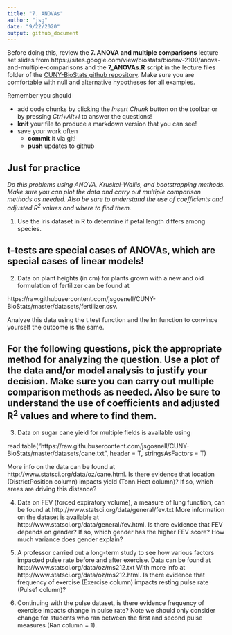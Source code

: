 ```yaml
---
title: "7. ANOVAs"
author: "jsg"
date: "9/22/2020"
output: github_document
---
```

Before doing this, review the **7. ANOVA and multiple comparisons** lecture set slides from 
https://sites.google.com/view/biostats/bioenv-2100/anova-and-multiple-comparisons and
the  **7_ANOVAs.R** script in the lecture files folder of the
[CUNY-BioStats github repository](https://github.com/jsgosnell/CUNY-BioStats).
Make sure you are comfortable with null and alternative hypotheses for all examples.


Remember you should

* add code chunks by clicking the *Insert Chunk* button on the toolbar or by
pressing *Ctrl+Alt+I* to answer the questions!
* **knit** your file to produce a markdown version that you can see!
* save your work often 
  * **commit** it via git!
  * **push** updates to github
  
## Just for practice 
*Do this problems using ANOVA, Kruskal-Wallis, and 
bootstrapping methods.  Make sure you can plot the data and carry out multiple 
comparison methods as needed. Also be sure to understand the use of coefficients 
and adjusted R^2^ values and where to find them.* 

1. Use the iris dataset in R to determine if petal length differs among species.  

## t-tests are special cases of ANOVAs, which are special cases of linear models!

2. Data on plant heights (in cm) for plants grown with a new and old formulation 
of fertilizer can be found at

https://raw.githubusercontent.com/jsgosnell/CUNY-BioStats/master/datasets/fertilizer.csv.

Analyze this data using the t.test function and the lm function to convince yourself the outcome is the same.


## For the following questions, pick the appropriate method for analyzing the question.  Use a plot of the data and/or model analysis to justify your decision.  Make sure you can carry out multiple comparison methods as needed. Also be sure to understand the use of coefficients and adjusted R^2^ values and where to find them.

3. Data on sugar cane yield for multiple fields is available using 

read.table("https://raw.githubusercontent.com/jsgosnell/CUNY-BioStats/master/datasets/cane.txt", 
header = T, stringsAsFactors = T)

More info on the data can be found at 
http://www.statsci.org/data/oz/cane.html.
Is there evidence that location (DistrictPosition column) impacts yield 
(Tonn.Hect column)?  If so, which areas are driving this distance?

4. Data on FEV (forced expiratory volume), a measure of lung function, can be 
found at 
http://www.statsci.org/data/general/fev.txt
More information on the dataset is available at 
http://www.statsci.org/data/general/fev.html.
Is there evidence that FEV depends on gender? If so, which gender has the higher
FEV score?  How much variance does gender explain? 

5. A professor carried out a long-term study to see how various factors impacted
pulse rate before and after exercise.  Data can be found at 
http://www.statsci.org/data/oz/ms212.txt
With more info at 
http://www.statsci.org/data/oz/ms212.html.
Is there evidence that frequency of exercise (Exercise column) impacts resting
pulse rate (Pulse1 column)?

6. Continuing with the pulse dataset, is there evidence frequency of exercise
impacts change in pulse rate?  Note we should only consider change for students 
who ran between the first and second pulse measures (Ran column = 1).

